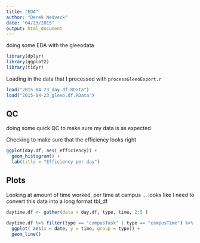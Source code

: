 ```yaml
---
title: "EDA"
author: "Derek Nedveck"
date: "04/23/2015"
output: html_document
---
```


doing some EDA with the gleeodata 

```r
library(dplyr)
library(ggplot2)
library(tidyr)
```

Loading in the data that I processed with `processGleeoExport.r` 

```r
load("2015-04-23_day.df.RData")
load("2015-04-23_gleeo.df.RData")
```

## QC

doing some quick QC to make sure my data is as expected

Checking to make sure that the efficiency looks right
```r
ggplot(day.df, aes( efficiency)) + 
  geom_histogram() +
  lab(title = "Efficiency per day")
```



## Plots

Looking at amount of time worked, per time at campus
... looks like I need to convert this data into a long format tbl_df
```r
daytime.df <- gather(data = day.df, type, time, 2:5 )
```


```r
daytime.df %>% filter(type == "campusTask" | type == "campusTime") %>%
  ggplot( aes(x = date, y = time, group = type)) + 
  geom_line()
```


